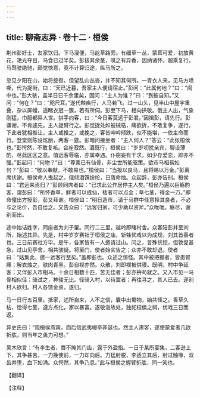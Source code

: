 ```yaml
---
---
---
```

title: 聊斋志异 · 卷十二 · 桓侯
---

荆州彭好士，友家饮归。下马溲便，马龁草路旁。有细草一丛，蒙茸可爱，初放黄花，艳光夺目，马食已过半矣。彭拔其余茎，嗅之有异香，因纳诸怀。超乘复行，马骛驶绝驰，颇觉快意，竟不计算归途，纵马所之。

忽见夕阳在山，始将旋辔。但望乱山丛沓，并不知其何所。一青衣人来，见马方喷嘶，代为捉衔，曰：“天已近暮，吾家主人便请宿止。”彭问：“此属何地？”曰：“阆中也。”彭大骇，盖半日已千余里矣，因问：“主人为谁？”曰：“到彼自知。”又问：“何在？”曰：“咫尺耳。”遂代鞚疾行，人马若飞。过一山头，见半山中屋宇重叠，杂以屏幔，遥睹衣冠一簇，若有所伺。彭至下马，相向拱敬。俄主人出，气象刚猛，巾服都异人世。拱手向客，曰：“今日客莫远于彭君。”因揖彭，请先行。彭谦谢，不肯遽先。主人捉臂行之。彭觉捉处如被械梏，痛欲折，不敢复争，遂行。下此者犹相推让，主人或推之，或挽之，客皆呻吟倾跌，似不能堪，一依主命而行。登堂则陈设炫丽，两客一筵。彭暗问接坐者：“主人何人？”答云：“此张桓侯也。”彭愕然，不敢复咳。合座寂然。酒既行，桓侯曰：“岁岁叨扰亲宾，聊设薄酌，尽此区区之意。值远客辱临，亦属幸遇。仆窃妄有干求，如少存爱恋，即亦不强。”彭起问：“何物？”曰：“尊乘已有仙骨，非尘世所能驱策。欲市马相易如何？”彭曰：“敬以奉献，不敢易也。”桓侯曰：“当报以良马，且将赐以万金。”彭离席伏谢。桓侯命人曳起之。俄倾酒馔纷纶，日落命烛。众起辞，彭亦告别。桓侯曰：“君远来焉归？”彭顾同席者曰：“已求此公作居停主人矣。”桓侯乃遍以巨觞酌客，谓彭曰：“所怀香草，鲜者可以成仙，枯者可以点金；草七茎，得金一万。”即命僮出方授彭，彭又拜谢。桓侯曰：“明日造市，请于马群中任意择其良者，不必与之论价，吾自给之。又告众曰：“远客归家，可少助以资斧。”众唯唯。觞尽，谢别而出。

途中始诘姓字，同座者为刘子翬。同行二三里，越岭即睹村舍。众客陪彭并至刘所，始述其异。先是，村中岁岁赛社于桓侯之庙，斩牲优戏以为成规，刘其首善者也。三日前赛社方毕。是午，各家皆有一人邀请过山。问之，言殊恍惚，但敦促甚急，过山见亭舍，相共骇疑。将至门，使者始实告之；众亦不敢却退。使者曰：“姑集此，邀一远客行至矣。”盖即彭也。众述之惊怪。其中被把握者，皆患臂痛；解衣烛之，肤肉青黑。彭自视亦然。众散，刘即襆被供寝。既明，村中争延客；又伴彭入市相马。十余日相数十匹，苦无佳者；彭亦拚苟就之。又入市见一马骨相似佳；骑试之，神骏无比。径骑入村，以待鬻者；再往寻之，其人已去。遂别村人欲归。村人各馈金资，遂归。

马一日行五百里。抵家，述所自来，人不之信，囊中出蜀物，始共怪之。香草久枯，恰得七茎，遵方点化，家以暴富。遂敬诣故处，独祀桓侯之祠，优戏三日而返。

异史氏曰：“观桓侯燕宾，而后信武夷幔亭非诞也。然主人肃客，遂使蒙爱者几欲折肱，则当年之勇力可想。”

吴木欣言：“有李生者，唇不掩其门齿，露于外盈指。一日于某所宴集，二客逊上下，其争甚苦。一力挽使前，一力却向后。力猛肘脱，李适立其后，肘过触喙，双齿并堕，血下如涌。众愕然，其争乃息。”此与桓侯之握臂折肱，同一笑也。

【翻译】

【注释】

